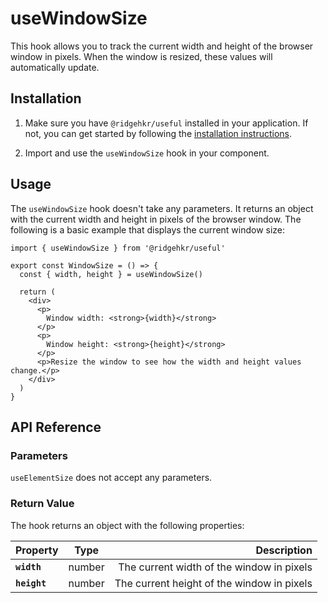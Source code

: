# useWindowSize

This hook allows you to track the current width and height of the browser window in pixels. When the window is resized, these values will automatically update.

## Installation

1. Make sure you have `@ridgehkr/useful` installed in your application. If not, you can get started by following the [installation instructions](/#getting-started).

2. Import and use the `useWindowSize` hook in your component.

## Usage

The `useWindowSize` hook doesn't take any parameters. It returns an object with the current width and height in pixels of the browser window. The following is a basic example that displays the current window size:

```tsx /useWindowSize/ filename="WindowSize.tsx"
import { useWindowSize } from '@ridgehkr/useful'

export const WindowSize = () => {
  const { width, height } = useWindowSize()

  return (
    <div>
      <p>
        Window width: <strong>{width}</strong>
      </p>
      <p>
        Window height: <strong>{height}</strong>
      </p>
      <p>Resize the window to see how the width and height values change.</p>
    </div>
  )
}
```

## API Reference

### Parameters

`useElementSize` does not accept any parameters.

### Return Value

The hook returns an object with the following properties:

| Property     |  Type  |                                Description |
| :----------- | :----: | -----------------------------------------: |
| **`width`**  | number |  The current width of the window in pixels |
| **`height`** | number | The current height of the window in pixels |
